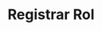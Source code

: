 ---
title: "Registrar Rol"
description: "Permite registrar un nuevo rol en el sistema."
slug: "roles/registrarRol"
---